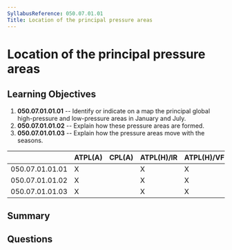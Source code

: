 ```yaml
---
SyllabusReference: 050.07.01.01
Title: Location of the principal pressure areas
---
```


# Location of the principal pressure areas

## Learning Objectives

1.  **050.07.01.01.01** -- Identify or indicate on a map the principal global
    high-pressure and low-pressure areas in January and July.
2.  **050.07.01.01.02** -- Explain how these pressure areas are formed.
3.  **050.07.01.01.03** -- Explain how the pressure areas move with the seasons.

|                 | ATPL(A) | CPL(A) | ATPL(H)/IR | ATPL(H)/VFR | CPL(H) | IR | CBIR(A) |
| --------------- | ------- | ------ | ---------- | ----------- | ------ | -- | ------- |
| 050.07.01.01.01 | X       |        | X          | X           |        |    |         |
| 050.07.01.01.02 | X       |        | X          | X           |        |    |         |
| 050.07.01.01.03 | X       |        | X          | X           |        |    |         |

## Summary

## Questions
